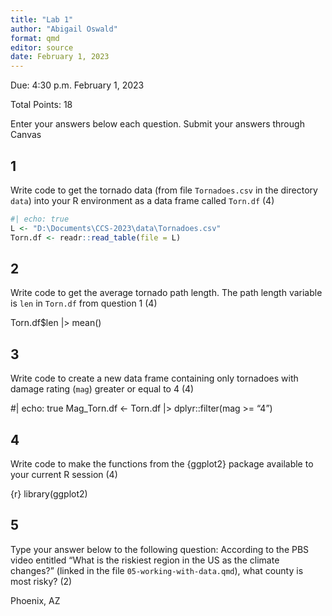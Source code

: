 ```yaml
---
title: "Lab 1"
author: "Abigail Oswald"
format: qmd
editor: source
date: February 1, 2023
---
```


Due: 4:30 p.m. February 1, 2023

Total Points: 18

Enter your answers below each question. Submit your answers through Canvas


## 1

Write code to get the tornado data (from file `Tornadoes.csv` in the directory `data`) into your R environment as a data frame called `Torn.df` (4)

```r
#| echo: true
L <- "D:\Documents\CCS-2023\data\Tornadoes.csv"
Torn.df <- readr::read_table(file = L)
```

## 2

Write code to get the average tornado path length. The path length variable is `len` in `Torn.df` from question 1 (4)

Torn.df$len |>
  mean()


## 3

Write code to create a new data frame containing only tornadoes with damage rating (`mag`) greater or equal to 4 (4)

#| echo: true
Mag_Torn.df <- Torn.df |>
  dplyr::filter(mag >= "4")

## 4

Write code to make the functions from the {ggplot2} package available to your current R session (4)

{r}
library(ggplot2)

## 5

Type your answer below to the following question: According to the PBS video entitled "What is the riskiest region in the US as the climate changes?" (linked in the file `05-working-with-data.qmd`), what county is most risky? (2)

Phoenix, AZ
